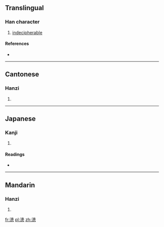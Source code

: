 ==Translingual==

===Han character===
{{Han char|rn=85|rad=水|as=11|sn=14|four=3513<sub>0</sub>|canj=水中中心 (ELLP)}}

# [[indecipherable]]

====References====
* {{Han ref|kx=0647.120|dkj=18177|dj=1057.110|hdz=31723.060|uh=6F36|ud=28470|bh=E2A1|bd=58017}}

----

==Cantonese==

===Hanzi===
{{yue-hanzi|jyut=|y=waan6}}

# {{defn|Cantonese|sort=水11}}

----

==Japanese==

===Kanji===
{{ja-kanji|grade=|rs=水11}}

# {{defn|Japanese|sort=水11}}

====Readings====
* {{ja-readings|on=[[かん]] (kan), [[がん]] (gan)|kun=[[はっきりしない]] (halkirishinai)}}

----

==Mandarin==

===Hanzi===
{{cmn-hanzi|pin=[[huàn]] ([[huan4]])|wg=huan<sup>4</sup>}}

# {{defn|Mandarin|sort=水11}}

[[fr:漶]]
[[pl:漶]]
[[zh:漶]]